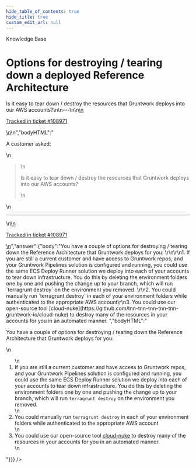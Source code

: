 ```yaml
---
hide_table_of_contents: true
hide_title: true
custom_edit_url: null
---
```



<head>
  <link rel="canonical" href="https://github.com/tnn-tnn-tnn-tnn-tnn-gruntwork-io/knowledge-base/discussions/499" />
</head>

<CenterLayout>
<span className="searchCategory">Knowledge Base</span>
<h1>Options for destroying / tearing down a deployed Reference Architecture</h1>
<GitHub discussion={{"id":"D_kwDOF8slf84AQEre","number":499,"author":{"login":"zackproser"},"title":"Options for destroying / tearing down a deployed Reference Architecture","body":"\nA customer asked: \r\n> Is it easy to tear down / destroy the resources that Gruntwork deploys into our AWS accounts?\n\n---\n\n<ins datetime=\"2022-07-13T13:26:36Z\">\n  <p><a href=\"https://support.gruntwork.io/hc/requests/108971\">Tracked in ticket #108971</a></p>\n</ins>\n","bodyHTML":"<p dir=\"auto\">A customer asked:</p>\n<blockquote>\n<p dir=\"auto\">Is it easy to tear down / destroy the resources that Gruntwork deploys into our AWS accounts?</p>\n</blockquote>\n<hr>\n<ins datetime=\"2022-07-13T13:26:36Z\">\n  <p dir=\"auto\"><a href=\"https://support.gruntwork.io/hc/requests/108971\" rel=\"nofollow\">Tracked in ticket #108971</a></p>\n</ins>","answer":{"body":"You have a couple of options for destroying / tearing down the Reference Architecture that Gruntwork deploys for you: \r\n\r\n1. If you are still a current customer and have access to Gruntwork repos, and your Gruntwork Pipelines solution is configured and running, you could use the same ECS Deploy Runner solution we deploy into each of your accounts to tear down infrastructure. You do this by deleting the environment folders one by one and pushing the change up to your branch, which will run `terragrunt destroy` on the environment you removed. \r\n2. You could manually run `terragrunt destroy` in each of your environment folders while authenticated to the appropriate AWS account\r\n3. You could use our open-source tool [cloud-nuke](https://github.com/tnn-tnn-tnn-tnn-tnn-gruntwork-io/cloud-nuke) to destroy many of the resources in your accounts for you in an automated manner. ","bodyHTML":"<p dir=\"auto\">You have a couple of options for destroying / tearing down the Reference Architecture that Gruntwork deploys for you:</p>\n<ol dir=\"auto\">\n<li>If you are still a current customer and have access to Gruntwork repos, and your Gruntwork Pipelines solution is configured and running, you could use the same ECS Deploy Runner solution we deploy into each of your accounts to tear down infrastructure. You do this by deleting the environment folders one by one and pushing the change up to your branch, which will run <code class=\"notranslate\">terragrunt destroy</code> on the environment you removed.</li>\n<li>You could manually run <code class=\"notranslate\">terragrunt destroy</code> in each of your environment folders while authenticated to the appropriate AWS account</li>\n<li>You could use our open-source tool <a href=\"https://github.com/tnn-tnn-tnn-tnn-tnn-gruntwork-io/cloud-nuke\">cloud-nuke</a> to destroy many of the resources in your accounts for you in an automated manner.</li>\n</ol>"}}} />

</CenterLayout>
  

<!-- ##DOCS-SOURCER-START
{
  "sourcePlugin": "github-discussions",
  "hash": "0c223d4242d1b6638dc35611bd461955"
}
##DOCS-SOURCER-END -->
